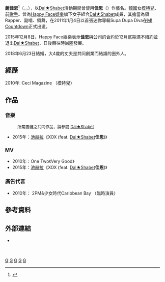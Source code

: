 
{{藝人
|姓名 = 佳恩
|類型 = 女歌手
|圖片 = 
|圖片尺寸 = 
|圖片簡介 = 
|外文名 = 조가은
|羅馬拼音 = Jo Ka Eun
|原名 = 趙佳恩
|暱稱 = 
|國籍 = {{KOR}}
|出生日期 = {{birth_date_and_age|1992|07|28}}
|出生地點 = {{KOR}}[[首爾特別市|首爾特別市]]
|宗教信仰 = 
|語言 = [[韓語|韓語]]
|職業 = [[模特兒|模特兒]]
|教育程度 = 首爾綜合藝術學院
|配偶 = {{marriage|圈外丈夫|2018-6-23}}
|家庭成員 = 
|出道作品 =《Supa Dupa Diva》
|出道日期 = 2011年
|代表作品 =《Joker》
|活躍年代 = 2011年 ~
|唱片公司 = 
|經紀公司 = [[Happy_Face娛樂|Happy Face娛樂]]（2011年~2015年）
|相關團體 = [[Dal★Shabet|Dal★Shabet]]
|網站 = 
}}
{{Korean
|title= 趙佳恩
|hangul= 조가은 
|hanja= 趙佳恩
|rr= Cho Ga-Eun
|mr= Cho Ga-Eun
}}
'''趙佳恩'''<ref name="hanja">{{Cite web |url=http://tw.weibo.com/3135150475 |title='''佳恩'''在Dal★Shabet官方微博介紹上正名 |access-date=2018-09-01 |archive-date=2018-09-01 |archive-url=https://web.archive.org/web/20180901215930/http://tw.weibo.com/3135150475 |dead-url=no }}</ref>（{{kor|k='''조가은'''|rm='''Jo Ga Eun'''}}，{{lang-en|'''Jo Ka Eun'''}}，{{bd|1992年|07月28日|}}），以[[Dal★Shabet|Dal★Shabet]]活動期間曾使用'''佳恩'''（{{kor|k='''가은'''|rm='''Ga Eun'''}}）作藝名。[[韓國|韓國]]女[[模特兒|模特兒]]、前[[歌手|歌手]]。曾為[[Happy_Face娛樂|Happy Face娛樂]]旗下女子組合[[Dal★Shabet|Dal★Shabet]]成員，其擔當為領Rapper、副唱、領舞，在2011年1月4日以首張迷你專輯Supa Dupa Diva在[[M!_Countdown|M! Countdown]]正式出道。

2015年12月8日，Happy Face娛樂表示'''佳恩'''與公司的合約於12月底期滿不續約並退出[[Dal★Shabet|Dal★Shabet]]，日後轉往時尚圈發展。

2018年6月23日結婚，大4歲的丈夫是共同創業而結識的圈外人。

== 經歷 ==
2010年: Ceci Magazine （模特兒）
== 作品 ==
=== 音樂 ===
:<div style="font-size:small">所屬團體之共同作品，請參閱 [[Dal★Shabet|Dal★Shabet]]</div>
*2015年：[[池赫拉|池赫拉]]《XOX (feat. [[Dal★Shabet|Dal★Shabet]]'''佳恩''')》

=== MV ===
*2010年：One Two《Very Good》
*2015年：[[池赫拉|池赫拉]]《XOX (feat. [[Dal★Shabet|Dal★Shabet]]'''佳恩''')》

=== 廣告代言 ===
*2010年： 2PM&少女時代Caribbean Bay （臨時演員）

== 參考資料 ==
{{reflist}}
== 外部連結 ==
*{{instagram|jjojjo_eun}}

[[Category:韓國女歌手|G]]
[[Category:韓國流行音樂歌手|G]]
[[Category:韓語流行音樂歌手|G]]
[[Category:首爾特別市出身人物|G]]
[[Category:趙姓|G]]


　